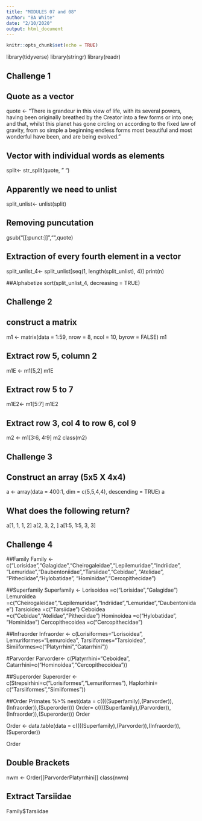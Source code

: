 ```yaml
---
title: "MODULES 07 and 08"
author: "BA White"
date: "2/10/2020"
output: html_document
---
```


```r
knitr::opts_chunk$set(echo = TRUE)
```

library(tidyverse)
library(stringr)
library(readr)

## Challenge 1

## Quote as a vector
quote <- "There is grandeur in this view of life, with its several powers, having been originally breathed by the Creator into a few forms or into one; and that, whilst this planet has gone circling on according to the fixed law of gravity, from so simple a beginning endless forms most beautiful and most wonderful have been, and are being evolved."

## Vector with individual words as elements
split<- str_split(quote, " ")

## Apparently we need to unlist 
split_unlist<- unlist(split)

## Removing puncutation 
gsub("[[:punct:]]","",quote)

## Extraction of every fourth element in a vector
split_unlist_4<- split_unlist[seq(1, length(split_unlist), 4)]
print(n)

##Alphabetize 
sort(split_unlist_4, decreasing = TRUE)

## Challenge 2
## construct a matrix
m1 <- matrix(data = 1:59, nrow = 8, ncol = 10, byrow = FALSE)
m1

## Extract row 5, column 2
m1E <- m1[5,2]
m1E

## Extract row 5 to 7
m1E2<- m1[5:7]
m1E2

## Extract row 3, col 4 to row 6, col 9
m2 <- m1[3:6, 4:9]
m2
class(m2)

## Challenge 3
## Construct an array (5x5 X 4x4)

a <- array(data = 400:1, dim = c(5,5,4,4), descending = TRUE)
a

## What does the following return? 
a[1, 1, 1, 2]
a[2, 3, 2, ]
a[1:5, 1:5, 3, 3]

## Challenge 4

##Family
Family <- c("Lorisidae","Galagidae","Cheirogaleidae","Lepilemuridae","Indriidae", "Lemuridae","Daubentoniidae","Tarsiidae","Cebidae", "Atelidae", "Pitheciidae","Hylobatidae", "Hominidae","Cercopithecidae")

##Superfamily 
Superfamily <- Lorisoidea =c("Lorisidae","Galagidae")
Lemuroidea =c("Cheirogaleidae","Lepilemuridae","Indriidae","Lemuridae","Daubentoniidae")
Tarsioidea =c("Tarsiidae")
Ceboidea =c("Cebidae","Atelidae","Pitheciidae")
Hominoidea =c("Hylobatidae", "Hominidae")
Cercopithecoidea =c("Cercopithecidae")

##Infraorder
Infraorder <- c(Lorisiformes="Lorisoidea",
Lemuriformes="Lemuroidea",
Tarsiiformes="Tarsioidea",
Simiiformes=c("Platyrrhini","Catarrhini"))

#Parvorder
Parvorder<- c(Platyrrhini="Ceboidea",
Catarrhini=c("Hominoidea","Cercopithecoidea"))

##Superorder
Superorder <-c(Strepsirhini=c("Lorisiformes","Lemuriformes"),
Haplorhini= c("Tarsiiformes","Simiiformes"))

##Order 
Primates %>% nest(data = c((((Superfamily),(Parvorder)),(Infraorder)),(Superorder)))
Order= c((((Superfamily),(Parvorder)),(Infraorder)),(Superorder)))
Order

Order <- data.table(data = c((((Superfamily),(Parvorder)),(Infraorder)),(Superorder))

Order

## Double Brackets 
nwm <- Order[[ParvorderPlatyrrhini]]
class(nwm)

## Extract Tarsiidae 
Family$Tarsiidae

